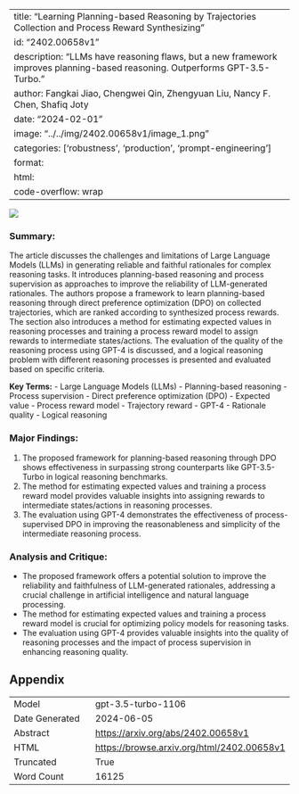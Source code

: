 
---
title: "Learning Planning-based Reasoning by Trajectories Collection and Process Reward Synthesizing"
id: "2402.00658v1"
description: "LLMs have reasoning flaws, but a new framework improves planning-based reasoning. Outperforms GPT-3.5-Turbo."
author: Fangkai Jiao, Chengwei Qin, Zhengyuan Liu, Nancy F. Chen, Shafiq Joty
date: "2024-02-01"
image: "../../img/2402.00658v1/image_1.png"
categories: ['robustness', 'production', 'prompt-engineering']
format:
  html:
    code-overflow: wrap
---

![](../../img/2402.00658v1/image_1.png)

### Summary:
The article discusses the challenges and limitations of Large Language Models (LLMs) in generating reliable and faithful rationales for complex reasoning tasks. It introduces planning-based reasoning and process supervision as approaches to improve the reliability of LLM-generated rationales. The authors propose a framework to learn planning-based reasoning through direct preference optimization (DPO) on collected trajectories, which are ranked according to synthesized process rewards. The section also introduces a method for estimating expected values in reasoning processes and training a process reward model to assign rewards to intermediate states/actions. The evaluation of the quality of the reasoning process using GPT-4 is discussed, and a logical reasoning problem with different reasoning processes is presented and evaluated based on specific criteria.

**Key Terms:**
- Large Language Models (LLMs)
- Planning-based reasoning
- Process supervision
- Direct preference optimization (DPO)
- Expected value
- Process reward model
- Trajectory reward
- GPT-4
- Rationale quality
- Logical reasoning

### Major Findings:
1. The proposed framework for planning-based reasoning through DPO shows effectiveness in surpassing strong counterparts like GPT-3.5-Turbo in logical reasoning benchmarks.
2. The method for estimating expected values and training a process reward model provides valuable insights into assigning rewards to intermediate states/actions in reasoning processes.
3. The evaluation using GPT-4 demonstrates the effectiveness of process-supervised DPO in improving the reasonableness and simplicity of the intermediate reasoning process.

### Analysis and Critique:
- The proposed framework offers a potential solution to improve the reliability and faithfulness of LLM-generated rationales, addressing a crucial challenge in artificial intelligence and natural language processing.
- The method for estimating expected values and training a process reward model is crucial for optimizing policy models for reasoning tasks.
- The evaluation using GPT-4 provides valuable insights into the quality of reasoning processes and the impact of process supervision in enhancing reasoning quality.

## Appendix

|          |          |
|----------|----------|
| Model     | gpt-3.5-turbo-1106       |
| Date Generated     | 2024-06-05       |
| Abstract | [https://arxiv.org/abs/2402.00658v1](https://arxiv.org/abs/2402.00658v1)        |
| HTML     | [https://browse.arxiv.org/html/2402.00658v1](https://browse.arxiv.org/html/2402.00658v1)       |
| Truncated       | True       |
| Word Count       | 16125       |